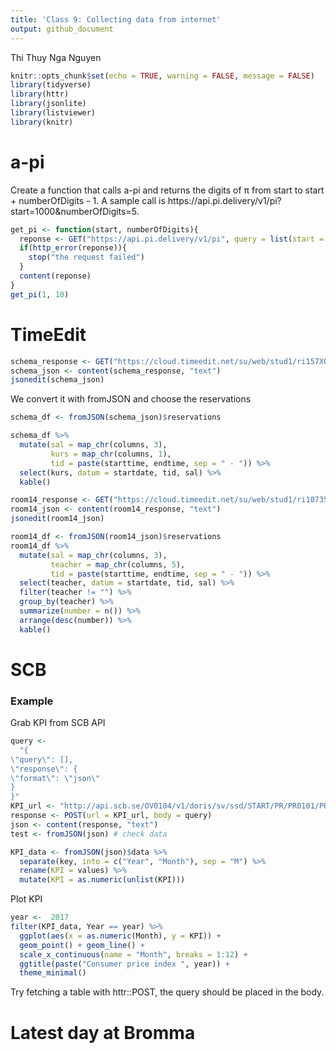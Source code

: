 ```yaml
---
title: 'Class 9: Collecting data from internet'
output: github_document
---
```

Thi Thuy Nga Nguyen

```r
knitr::opts_chunk$set(echo = TRUE, warning = FALSE, message = FALSE)
library(tidyverse)
library(httr)
library(jsonlite)
library(listviewer)
library(knitr)
```

# a-pi
Create a function that calls a-pi and returns the digits of π from start to start + numberOfDigits - 1. A sample call is https://api.pi.delivery/v1/pi?start=1000&numberOfDigits=5.

```r
get_pi <- function(start, numberOfDigits){
  reponse <- GET("https://api.pi.delivery/v1/pi", query = list(start = start, numberOfDigits = numberOfDigits))
  if(http_error(reponse)){
    stop("the request failed")
  }
  content(reponse)
}
get_pi(1, 10)
```

# TimeEdit

```r
schema_response <- GET("https://cloud.timeedit.net/su/web/stud1/ri157XQQ624Z50Qv27083gZ6y2Y7007Q5Y65Y5.json")
schema_json <- content(schema_response, "text")
jsonedit(schema_json)
```

We convert it with fromJSON and choose the reservations

```r
schema_df <- fromJSON(schema_json)$reservations

schema_df %>% 
  mutate(sal = map_chr(columns, 3), 
         kurs = map_chr(columns, 1), 
         tid = paste(starttime, endtime, sep = " - ")) %>% 
  select(kurs, datum = startdate, tid, sal) %>% 
  kable()

room14_response <- GET("https://cloud.timeedit.net/su/web/stud1/ri107355X07Z07Q5Z76g0Y40y6076Y31Q09gQY5Q54777.json")
room14_json <- content(room14_response, "text")
jsonedit(room14_json)

room14_df <- fromJSON(room14_json)$reservations
room14_df %>% 
  mutate(sal = map_chr(columns, 3), 
         teacher = map_chr(columns, 5), 
         tid = paste(starttime, endtime, sep = " - ")) %>% 
  select(teacher, datum = startdate, tid, sal) %>%
  filter(teacher != "") %>%
  group_by(teacher) %>%
  summarize(number = n()) %>%
  arrange(desc(number)) %>%
  kable()
```


# SCB
### Example
Grab KPI from SCB API

```r
query <-
  "{
\"query\": [],
\"response\": {
\"format\": \"json\"
}
}"
KPI_url <- "http://api.scb.se/OV0104/v1/doris/sv/ssd/START/PR/PR0101/PR0101A/KPIFastM2"
response <- POST(url = KPI_url, body = query)
json <- content(response, "text")
test <- fromJSON(json) # check data

KPI_data <- fromJSON(json)$data %>% 
  separate(key, into = c("Year", "Month"), sep = "M") %>% 
  rename(KPI = values) %>% 
  mutate(KPI = as.numeric(unlist(KPI)))
```

Plot KPI

```r
year <-  2017
filter(KPI_data, Year == year) %>% 
  ggplot(aes(x = as.numeric(Month), y = KPI)) + 
  geom_point() + geom_line() +
  scale_x_continuous(name = "Month", breaks = 1:12) +
  ggtitle(paste("Consumer price index ", year)) +
  theme_minimal()
```

Try fetching a table with httr::POST, the query should be placed in the body.



# Latest day at Bromma